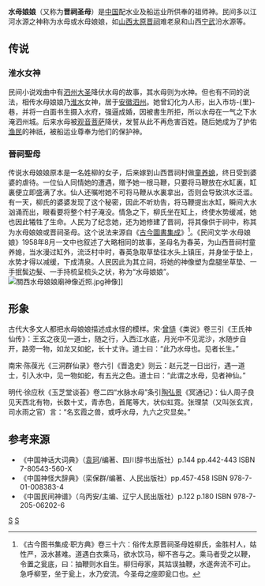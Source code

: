 {{no footnotes|time=2022-01-30}}
{{道教}}
'''水母娘娘'''（又称为'''晋祠圣母'''）是[[中国|中国]]配水业及船运业所供奉的祖师神。民间多以江河水源之神称为水母或水母娘娘，如[[山西|山西]][[太原|太原]][[晋祠|晋祠]]难老泉和山西[[宁武县|宁武]]汾水源等。

== 传说 ==
=== 淮水女神 ===
{{Seealso|無支祁}}
民间小说戏曲中有[[泗州大圣|泗州大圣]]降伏水母的故事，其水母则为水神。但也有不同的说法，相传水母娘娘乃[[淮水|淮水]]女神，居于[[安徽|安徽]][[泗州|泗州]]。她曾幻化为人形，出入市坊-{里}-巷，并将一白面书生摄入水府，强逼成婚，因被書生所拒，所以水母在一气之下水淹泗州城。后来水母被[[观音菩萨|观音菩萨]]降伏，发誓从此不再危害百姓。随后她成为了护佑[[渔民|渔民]]的神祇，被船运业尊奉为他们的保护神。

=== 晉祠聖母 ===
传说水母娘娘原本是一名姓柳的女子，后来嫁到山西晋祠村做[[童养媳|童养媳]]，终日受到婆婆的虐待。一位仙人同情她的遭遇，赠予她一根马鞭，只要将马鞭放在水缸裏，缸裏便立即盛满了水。仙人还嘱咐她不可将马鞭从水裏拿出，否则会导致洪水泛滥。有一天，柳氏的婆婆发现了这个秘密，因此不听劝告，将马鞭提出水缸，瞬间大水汹涌而出，眼看要将整个村子淹没。情急之下，柳氏坐在缸上，终使水势缓减，她也因此犧牲了生命。人民为了纪念她，还为她修建了晋祠，将其像供于祠中，称其为水母娘娘或晋祠圣母。这个说法来源自《[[古今圖書集成|古今圖書集成]]》<ref>《古今图书集成·职方典》卷三十六：俗传太原晋祠圣母姓柳氏，金胜村人，姑性严，汲水甚难。道遇白衣乘马，欲水饮马，柳不吝与之。乘马者受之以鞭，令置之瓮底，曰：抽鞭则水自生。柳归母家，其姑误抽鞭，水遂奔流不可止。急呼柳至，坐于瓮上，水乃安流。今圣母之座即瓮口也。</ref>。《民间文学·水母娘娘》1958年8月一文中也叙述了大略相同的故事，圣母名为春英，为山西晋祠村童养媳，当水漫过缸外，流泛村中时，春英急取草垫往水头上镇压，并身坐于垫上，水势才得以减缓，下成清泉。人民因此为其立祠，将她的神像塑为盘腿坐草垫、一手抿鬓边髮、一手持梳呈梳头之状，称为“水母娘娘”。
[[File:關西水母娘娘廟神像近照.jpg|thumb]]神像]]

== 形象 ==
古代大多文人都把水母娘娘描述成水怪的模样。宋·[[曾慥|曾慥]]《类说》卷三引《王氏神仙传》：王玄之夜见一道士，随之行，入西江水底，月光中不见泥沙，水随步自开，路旁一物，如龙又如蛇，长十丈许。道士曰：“此乃水母也。见者长生。”

南宋·陈葆光《三洞群仙录》卷六引《晋逸史》则云：赵元芝一日出行，遇一道士，引入水中，见一物如蛇，有五光之色。道士曰：“此谓之水母，见者神仙。”

明代·徐应秋《玉芝堂谈荟》卷二四“水脉水母”条引[[陶弘景|陶弘景]]《冥通记》：仙人周子良见天西北有物，长数十丈，青赤色，首尾等大，状似虹霓。张理禁（又叫张玄宾，司水雨之官）言：“名玄霞之兽，或呼水母，九六之灾显矣。”

== 参考来源 ==
*《中国神话大词典》（[[袁珂|袁珂]]/编著、四川辞书出版社）p.144 pp.442-443 ISBN 7-80543-560-X
*《中国神怪大辞典》（栾保群/编著、人民出版社）pp.457-458 ISBN 978-7-01-008383-4
*《中国民间神谱》（乌丙安/主编、辽宁人民出版社）p.122 p.180 ISBN 978-7-205-06202-6

[[Category:中国女神|S]]
[[Category:水神|S]]